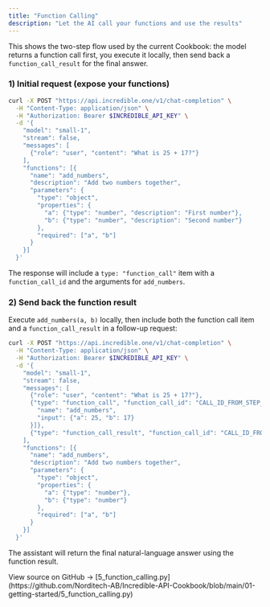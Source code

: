 ```yaml
---
title: "Function Calling"
description: "Let the AI call your functions and use the results"
---
```


This shows the two-step flow used by the current Cookbook: the model returns a function call first, you execute it locally, then send back a `function_call_result` for the final answer.

### 1) Initial request (expose your functions)

```bash
curl -X POST "https://api.incredible.one/v1/chat-completion" \
  -H "Content-Type: application/json" \
  -H "Authorization: Bearer $INCREDIBLE_API_KEY" \
  -d '{
    "model": "small-1",
    "stream": false,
    "messages": [
      {"role": "user", "content": "What is 25 + 17?"}
    ],
    "functions": [{
      "name": "add_numbers",
      "description": "Add two numbers together",
      "parameters": {
        "type": "object",
        "properties": {
          "a": {"type": "number", "description": "First number"},
          "b": {"type": "number", "description": "Second number"}
        },
        "required": ["a", "b"]
      }
    }]
  }'
```

The response will include a `type: "function_call"` item with a `function_call_id` and the arguments for `add_numbers`.

### 2) Send back the function result

Execute `add_numbers(a, b)` locally, then include both the function call item and a `function_call_result` in a follow-up request:

```bash
curl -X POST "https://api.incredible.one/v1/chat-completion" \
  -H "Content-Type: application/json" \
  -H "Authorization: Bearer $INCREDIBLE_API_KEY" \
  -d '{
    "model": "small-1",
    "stream": false,
    "messages": [
      {"role": "user", "content": "What is 25 + 17?"},
      {"type": "function_call", "function_call_id": "CALL_ID_FROM_STEP_1", "function_calls": [{
        "name": "add_numbers",
        "input": {"a": 25, "b": 17}
      }]},
      {"type": "function_call_result", "function_call_id": "CALL_ID_FROM_STEP_1", "function_call_results": [42]}
    ],
    "functions": [{
      "name": "add_numbers",
      "description": "Add two numbers together",
      "parameters": {
        "type": "object",
        "properties": {
          "a": {"type": "number"},
          "b": {"type": "number"}
        },
        "required": ["a", "b"]
      }
    }]
  }'
```

The assistant will return the final natural-language answer using the function result.

<Note>
View source on GitHub → [5_function_calling.py](https://github.com/Norditech-AB/Incredible-API-Cookbook/blob/main/01-getting-started/5_function_calling.py)
</Note>

